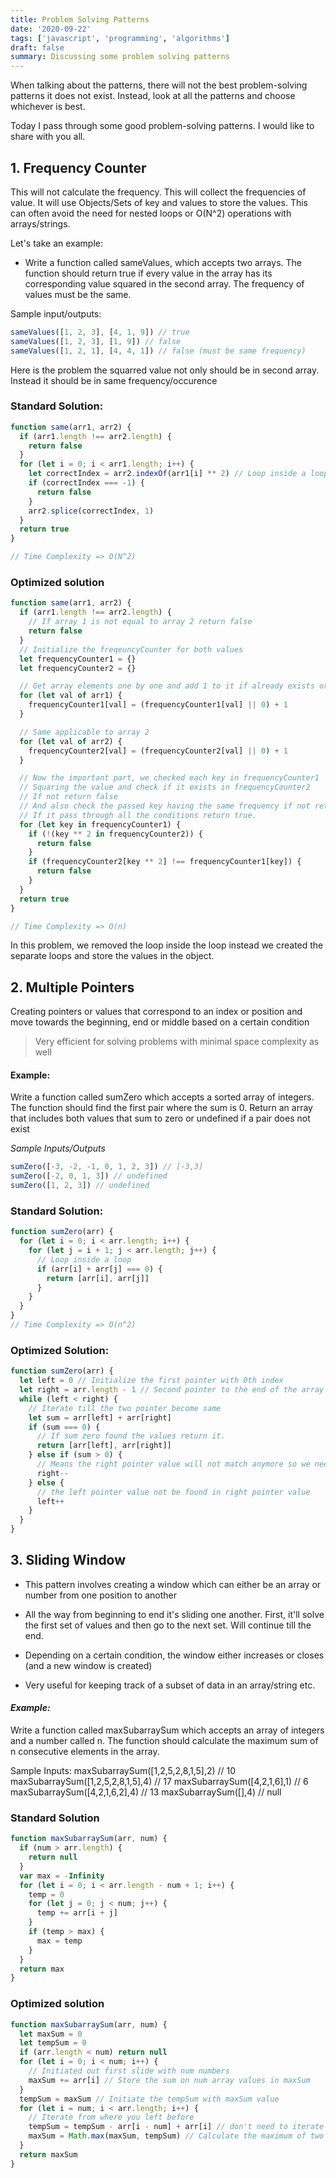 ```yaml
---
title: Problem Solving Patterns
date: '2020-09-22'
tags: ['javascript', 'programming', 'algorithms']
draft: false
summary: Discussing some problem solving patterns
---
```


When talking about the patterns, there will not the best problem-solving patterns it does not exist. Instead, look at all the patterns and choose whichever is best.

Today I pass through some good problem-solving patterns. I would like to share with you all.

## **1. Frequency Counter**

This will not calculate the frequency. This will collect the frequencies of value. It will use Objects/Sets of key and values to store the values. This can often avoid the need for nested loops or O(N^2) operations with arrays/strings.

Let's take an example:

- Write a function called sameValues, which accepts two arrays. The function should return true if every value in the array has its corresponding value squared in the second array. The frequency of values must be the same.

Sample input/outputs:

```javascript
sameValues([1, 2, 3], [4, 1, 9]) // true
sameValues([1, 2, 3], [1, 9]) // false
sameValues([1, 2, 1], [4, 4, 1]) // false (must be same frequency)
```

Here is the problem the squarred value not only should be in second array. Instead it should be in same frequency/occurence

### Standard Solution:

```javascript
function same(arr1, arr2) {
  if (arr1.length !== arr2.length) {
    return false
  }
  for (let i = 0; i < arr1.length; i++) {
    let correctIndex = arr2.indexOf(arr1[i] ** 2) // Loop inside a loop
    if (correctIndex === -1) {
      return false
    }
    arr2.splice(correctIndex, 1)
  }
  return true
}

// Time Complexity => O(N^2)
```

### Optimized solution

```javascript
function same(arr1, arr2) {
  if (arr1.length !== arr2.length) {
    // If array 1 is not equal to array 2 return false
    return false
  }
  // Initialize the freqeuncyCounter for both values
  let frequencyCounter1 = {}
  let frequencyCounter2 = {}

  // Get array elements one by one and add 1 to it if already exists or else initiate it.
  for (let val of arr1) {
    frequencyCounter1[val] = (frequencyCounter1[val] || 0) + 1
  }

  // Same applicable to array 2
  for (let val of arr2) {
    frequencyCounter2[val] = (frequencyCounter2[val] || 0) + 1
  }

  // Now the important part, we checked each key in frequencyCounter1
  // Squaring the value and check if it exists in frequencyCounter2
  // If not return false
  // And also check the passed key having the same frequency if not return false.
  // If it pass through all the conditions return true.
  for (let key in frequencyCounter1) {
    if (!(key ** 2 in frequencyCounter2)) {
      return false
    }
    if (frequencyCounter2[key ** 2] !== frequencyCounter1[key]) {
      return false
    }
  }
  return true
}

// Time Complexity => O(n)
```

In this problem, we removed the loop inside the loop instead we created the separate loops and store the values in the object.

## **2. Multiple Pointers**

Creating pointers or values that correspond to an index or position and move towards the beginning, end or middle based on a certain condition

> Very efficient for solving problems with minimal space complexity as well

#### Example:

Write a function called sumZero which accepts a sorted array of integers. The function should find the first pair where the sum is 0. Return an array that includes both values that sum to zero or undefined if a pair does not exist

_Sample Inputs/Outputs_

```javascript
sumZero([-3, -2, -1, 0, 1, 2, 3]) // [-3,3]
sumZero([-2, 0, 1, 3]) // undefined
sumZero([1, 2, 3]) // undefined
```

### Standard Solution:

```javascript
function sumZero(arr) {
  for (let i = 0; i < arr.length; i++) {
    for (let j = i + 1; j < arr.length; j++) {
      // Loop inside a loop
      if (arr[i] + arr[j] === 0) {
        return [arr[i], arr[j]]
      }
    }
  }
}
// Time Complexity => O(n^2)
```

### Optimized Solution:

```javascript
function sumZero(arr) {
  let left = 0 // Initialize the first pointer with 0th index
  let right = arr.length - 1 // Second pointer to the end of the array
  while (left < right) {
    // Iterate till the two pointer become same
    let sum = arr[left] + arr[right]
    if (sum === 0) {
      // If sum zero found the values return it.
      return [arr[left], arr[right]]
    } else if (sum > 0) {
      // Means the right pointer value will not match anymore so we need to decrease our array order.
      right--
    } else {
      // the left pointer value not be found in right pointer value
      left++
    }
  }
}
```

## **3. Sliding Window**

- This pattern involves creating a window which can either be an array or number from one position to another

- All the way from beginning to end it's sliding one another. First, it'll solve the first set of values and then go to the next set. Will continue till the end.

- Depending on a certain condition, the window either increases or closes (and a new window is created)

- Very useful for keeping track of a subset of data in an array/string etc.

#### _Example:_

Write a function called maxSubarraySum which accepts an array of integers and a number called n. The function should calculate the maximum sum of n consecutive elements in the array.

Sample Inputs:
maxSubarraySum([1,2,5,2,8,1,5],2) // 10
maxSubarraySum([1,2,5,2,8,1,5],4) // 17
maxSubarraySum([4,2,1,6],1) // 6
maxSubarraySum([4,2,1,6,2],4) // 13
maxSubarraySum([],4) // null

### Standard Solution

```javascript
function maxSubarraySum(arr, num) {
  if (num > arr.length) {
    return null
  }
  var max = -Infinity
  for (let i = 0; i < arr.length - num + 1; i++) {
    temp = 0
    for (let j = 0; j < num; j++) {
      temp += arr[i + j]
    }
    if (temp > max) {
      max = temp
    }
  }
  return max
}
```

### Optimized solution

```javascript
function maxSubarraySum(arr, num) {
  let maxSum = 0
  let tempSum = 0
  if (arr.length < num) return null
  for (let i = 0; i < num; i++) {
    // Initiated out first slide with num numbers
    maxSum += arr[i] // Store the sum on num array values in maxSum
  }
  tempSum = maxSum // Initiate the tempSum with maxSum value
  for (let i = num; i < arr.length; i++) {
    // Iterate from where you left before
    tempSum = tempSum - arr[i - num] + arr[i] // don't need to iterate again the num numbers of next slide instead sub the earlier starting value and add next first value.
    maxSum = Math.max(maxSum, tempSum) // Calculate the maximum of two values and asign to maxSum
  }
  return maxSum
}
```
